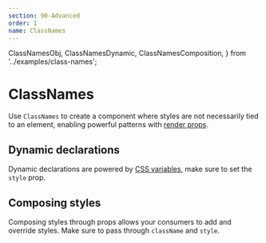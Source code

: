 ```yaml
---
section: 90-Advanced
order: 1
name: ClassNames
---
```


  ClassNamesObj,
  ClassNamesDynamic,
  ClassNamesComposition,
} from '../examples/class-names';

# ClassNames

Use `ClassNames` to create a component where styles are not necessarily tied to an element,
enabling powerful patterns with [render props](https://reactjs.org/docs/render-props.html).

<ClassNamesObj />

## Dynamic declarations

Dynamic declarations are powered by [CSS variables](https://developer.mozilla.org/en-US/docs/Web/CSS/Using_CSS_custom_properties),
make sure to set the `style` prop.

<ClassNamesDynamic />

## Composing styles

Composing styles through props allows your consumers to add and override styles.
Make sure to pass through `className` and `style`.

<ClassNamesComposition />
